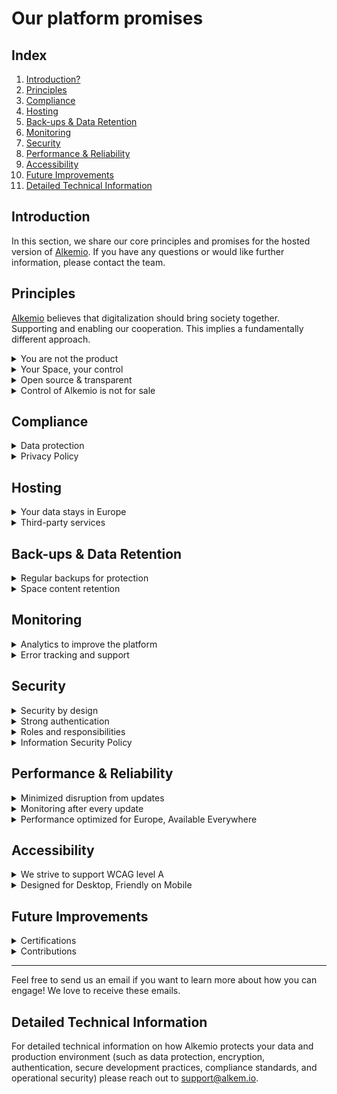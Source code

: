 # Our platform promises

## Index

1. [Introduction?](#introduction)
2. [Principles](#principles)
3. [Compliance](#compliance)
4. [Hosting](#hosting)
5. [Back-ups & Data Retention](#back-ups--data-retention)
6. [Monitoring](#monitoring)
7. [Security](#security)
8. [Performance & Reliability](#performance--reliability)
9. [Accessibility](#accessibility)
10. [Future Improvements](#future-improvements)
11. [Detailed Technical Information](#detailed-technical-information)

## Introduction

In this section, we share our core principles and promises for the hosted version of [Alkemio](https://alkem.io/). 
If you have any questions or would like further information, please contact the team. 

## Principles

[Alkemio](https://www.alkem.io) believes that digitalization should bring society together. Supporting and enabling our cooperation. This implies a fundamentally different approach.

<details>
  <summary>You are not the product</summary>
  <div class="content">
    <p>We don’t sell your data. Our business runs on subscriptions, not ads or data sales. The free version is truly free—no tricks, no hidden data collection. We offer a free version to support our community. You are not paying with your data.</p>
  </div>
</details>

<details>
  <summary>Your Space, your control</summary>
  <div class="content">
    <p>Alkemio makes it possible to access all data you have access to in a re-usable format.
        You can download the data in your Space anytime or migrate it to another application (such as a spreadsheet). If you wish to do so, contact the team, we’re happy to help.
        Unlike other social media, we won’t lock you in.</p>
  </div>
</details>

<details>
  <summary>Open source & transparent</summary>
  <div class="content">
    <p>We build our platform in the open. Our code is available under an EU-approved open-source license ([EU-PL](https://en.wikipedia.org/wiki/European_Union_Public_Licence)).
    This means anyone can check how things work, ensuring fairness and security. Or even contribute to the project!
    You can find our GitHub [here](https://github.com/alkem-io).</p>
    <p>Being open source means all of our algorithms are transparent so they can be audited and verified.</p>
  </div>
</details>

<details>
  <summary>Control of Alkemio is not for sale</summary>
  <div class="content">
    <p>Alkemio uses steward-ownership to ensure decisions are made in the best interest of our purpose.
Any changes must be carefully considered by the stewards and an independent third party, rather than by shareholders.
Read more about our legal structure [here](https://www.alkemio.org/structure/).</p>
  </div>
</details>

## Compliance

<details>
  <summary>Data protection</summary>
  <div class="content">
    <p>We follow the European GDPR rules, which are some of the strongest privacy laws in the world.
While we comply with these minimum requirements, we also adhere to stricter privacy laws if required by other jurisdictions, ensuring your data is always protected.</p>
  </div>
</details>

<details>
  <summary>Privacy Policy</summary>
  <div class="content">
    <p>Our Privacy Policy explains exactly how we handle your data.
You can find our policy [here](https://welcome.alkem.io/privacy/).</p>
  </div>
</details>

## Hosting

<details>
  <summary>Your data stays in Europe</summary>
  <div class="content">
    <p>Alkemio uses infrastructure from Scaleway, our trusted hosting provider that is headquartered in the EU.
The Scaleway data center that Alkemio uses is in The Netherlands.
These centers follow the highest safety standards, and your data is protected under European laws.
Have a look at Scaleway’s website to learn more about their strong certifications [here](https://www.scaleway.com/en/security-and-resilience/).</p>
  </div>
</details>

<details>
  <summary>Third-party services</summary>
  <div class="content">
    <p>The above applies to our core platform data.
However, for third-party processors or sub processors, it may vary.
You can find a list of them [here](https://welcome.alkem.io/third-parties/).</p>
  </div>
</details>

## Back-ups & Data Retention

<details>
  <summary>Regular backups for protection</summary>
  <div class="content">
    <p>We back up all platform data every four hours to reduce the risk of data loss.
We then also make an additional daily backup, so your content stays safe even if something unexpected happens.
Finally, back-ups are stored in a separate geographic location (within Europe) then the operating system.</p>
  </div>
</details>

<details>
  <summary>Space content retention</summary>
  <div class="content">
    <p>If the subscription for a Space expires, or a Space is made inactive, the data remains accessible for two years.
You can download it or reactivate your account at any point during this period.
If you wish so, you can also delete your content directly.</p>
  </div>
</details>

## Monitoring

<details>
  <summary>Analytics to improve the platform</summary>
  <div class="content">
    <p>We track how the platform is used, such as which features are popular and where activity is.
This helps us improve the platform and fix issues.</p>
  </div>
</details>

<details>
  <summary>Error tracking and support</summary>
  <div class="content">
    <p>We track reported errors, so we can actively solve any issues you as a user may experience and improve the platform.</p>
  </div>
</details>

## Security

<details>
  <summary>Security by design</summary>
  <div class="content">
    <p>We have designed the Alkemio platform to be secure from the start.
Our team strives to follow best practices to keep your information safe and protect it from threats.
Examples include separating administration identities from normal working identities, fully separating production from development environments, ensuring production data is isolated from test data, layers of data backups, etc.</p>
  </div>
</details>

<details>
  <summary>Strong authentication</summary>
  <div class="content">
    <p>We support the usage of two-factor authentication (2FA) to ensure you can protect your account.
In addition, if you already have a secure identity, Alkemio supports single sign-on (SSO) from selected providers.</p>
  </div>
</details>

<details>
  <summary>Roles and responsibilities</summary>
  <div class="content">
    <p>Alkemio supports clearly defined roles at both the platform level and within Spaces.
Key roles at the platform level include support, license management and platform administrators.
These roles separate our responsibilities, to ensure that platform security is maintained.
In addition, within each Space you can control what roles each user is assigned,
and also control access to Alkemio platform roles.</p>
  </div>
</details>

<details>
  <summary>Information Security Policy</summary>
  <div class="content">
    <p>Our information security policies for employees, contractors, and third parties are designed to safeguard our assets, ensure compliance, and align with best practices.
A full version of our policy is available upon request. </p>
  </div>
</details>

## Performance & Reliability

<details>
  <summary>Minimized disruption from updates</summary>
  <div class="content">
    <p>We continuously improve the platform, working with our community to understand needs and support use cases.
We deploy many smaller releases rather than big releases to minimize disruption.
We strive to release outside of European work hours and keep downtime as short as possible.</p>
  </div>
</details>

<details>
  <summary>Monitoring after every update</summary>
  <div class="content">
    <p>After each new release, we carefully watch for any issues and fix them as soon as possible.
We also share release updates in our forum, so you know what’s changed.</p>
  </div>
</details>

<details>
  <summary>Performance optimized for Europe, Available Everywhere</summary>
  <div class="content">
    <p>All data is stored in European data centres.
The platform works worldwide, but also for data it takes time to travel.
So if you're far from Europe, it may be a little slower.</p>
  </div>
</details>

## Accessibility

<details>
  <summary>We strive to support WCAG level A </summary>
  <div class="content">
    <p>In 2023, we conducted an initial evaluation in collaboration with our partners and implemented our first improvements
You can learn more about this in [our blog post](https://welcome.alkem.io/blog/2024-03-accessibility/).
We recognize that accessibility is an ongoing effort and welcome collaboration to continue enhancing our platform.</p>
  </div>
</details>

<details>
  <summary>Designed for Desktop, Friendly on Mobile</summary>
  <div class="content">
    <p>Alkemio is best used on desktop, but we do ensure that the platform is mobile friendly.</p>
  </div>
</details>

## Future Improvements

<details>
  <summary>Certifications</summary>
  <div class="content">
    <p>We have not yet initiated the certification processes for ISO 27001 and SOC2
We are aware of the importance for certain use cases
If this is the case for you, please reach out.</p>
  </div>
</details>

<details>
  <summary>Contributions</summary>
  <div class="content">
    <p>Since our code is open-source, anyone can suggest improvements or help build new features. You can find our GitHub [here](https://github.com/alkem-io).</p>
  </div>
</details>

---

Feel free to send us an email if you want to learn more about how you can engage! We love to receive these emails.

## Detailed Technical Information

For detailed technical information on how Alkemio protects your data and production environment (such as data protection, encryption, authentication, secure development practices, compliance standards, and operational security) please reach out to support@alkem.io. 
